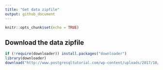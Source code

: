 ```yaml
---
title: "Get data zipfile"
output: github_document
---
```


```r
knitr::opts_chunk$set(echo = TRUE)
```

## Download the data zipfile
```r
if (!require(downloader)) install.packages("downloader")
library(downloader)
download("http://www.postgresqltutorial.com/wp-content/uploads/2017/10/dvdrental.zip", destfile = "dvdrental.zip")
```
